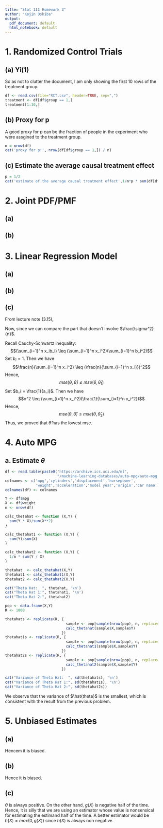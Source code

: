 ```yaml
---
title: "Stat 111 Homework 3"
author: "Kojin Oshiba"
output:
  pdf_document: default
  html_notebook: default
---
```


# 1. Randomized Control Trials

## (a) Yi(1)

So as not to clutter the document, I am only showing the first 10 rows of the treatment group.

```r
df <- read.csv(file="RCT.csv", header=TRUE, sep=",")
treatment <- df[df$group == 1,]
treatment[1:10,]
```
## (b) Proxy for p
A good proxy for $p$ can be the fraction of people in the experiment who were assgined to the treatment group.

```r
n = nrow(df)
cat('proxy for p:', nrow(df[df$group == 1,]) / n)
```

## (c) Estimate the average causal treatment effect

```r
p = 1/2
cat('estimate of the average causal treatment effect',1/n*p * sum(df[df$group == 1,]$pf5) - 1/n*(1-p) * sum(df[df$group == 0,]$pf5))
```

# 2. Joint PDF/PMF
## (a)
\begin{align*}
f_{Y_1,...,Y_n}(y_1,...,y_n) &= f_{Y_1}(y_1) ... f_{Y_n}(y_n) &\\
&= \prod_{i=1}^n (1-p)^{y_i-1}p &\\
&= (1-p)^{\sum_{i=1}^n y_i - n}p^n
\end{align*}

## (b)
\begin{align*}
f_{Y_1,...,Y_n}(y_1,...,y_n) &= f_{Y_1}(y_1) ... f_{Y_n}(y_n) &\\
&= \prod_{i=1}^n \lambda e^{-\lambda y_i} &\\
&= \lambda^n e^{-\lambda \sum_{i=1}^n y_i}
\end{align*}

# 3. Linear Regression Model
## (a)
\begin{align*}
E(\hat{\theta_1})&=E(\frac{\sum_{i=1}^n Y_i}{\sum_{i=1}^n x_i}) &\\
&= \frac{1}{\sum_{i=1}^n x_i} \sum_{i=1}^n E(Y_i) &\\
&= \frac{\sum_{i=1}^n \theta x_i}{\sum_{i=1}^n x_i} &\\
&= \theta
\end{align*}

\begin{align*}
E(\hat{\theta_2}) &= E(\frac{1}{n}\sum_{i=1}^n \frac{Y_i}{x_i}) &\\
&= \frac{1}{n}\sum_{i=1}^n \frac{1}{x_i} E(Y_i) &\\
&= \frac{1}{n}\sum_{i=1}^n \frac{\theta x_i}{x_i} &\\
&= \theta
\end{align*}


## (b)
\begin{align*}
mse(\theta,\hat{\theta}_1) &= Var(\hat{\theta}_1) + bias(\theta,\hat{\theta}_1)^2 &\\
&= Var(\hat{\theta}_1) &\\
&= Var(\frac{\sum_{i=1}^n Y_i}{\sum_{i=1}^n x_i}) &\\
&= \frac{1}{(\sum_{i=1}^n x_i)^2} \sum_{i=1}^n Var(Y_i) &\\
&= \frac{n\sigma^2}{(\sum_{i=1}^n x_i)^2}
\end{align*}

\begin{align*}
mse(\theta,\hat{\theta}_2) &= Var(\hat{\theta}_2) + bias(\theta,\hat{\theta}_2)^2 &\\
&= Var(\hat{\theta}_2) &\\
&= Var(\frac{1}{n}\sum_{i=1}^n \frac{Y_i}{x_i}) &\\
&= \frac{1}{n^2} \sum_{i=1}^n \frac{1}{x_i^2} Var(Y_i) &\\
&= \frac{1}{n^2} \sum_{i=1}^n \frac{1}{x_i^2} \sigma^2 &\\
&= \frac{\sigma^2}{n^2 \sum_{i=1}^n x_i^2}
\end{align*}

## (c)
From lecture note (3.15),

\begin{align*}
mse(\theta,\hat{\theta}) &= Var(\hat{\theta}) + bias(\theta,\hat{\theta})^2 &\\
&= Var(\hat{\theta}) &\\
&= \frac{\sigma^2}{\sum_{i=1}^n x_i^2} &\\
\end{align*}

Now, since 
\begin{align*}
mse(\theta,\hat{\theta}) &= \frac{\sigma^2}{\sum_{i=1}^n x_i^2} &\\
&= \frac{n}{\sum_{i=1}^n x_i^2}\frac{\sigma^2}{n} &\\
mse(\theta,\hat{\theta}_1) &= \frac{n\sigma^2}{(\sum_{i=1}^n x_i)^2} &\\
&= (\frac{n}{\sum_{i=1}^n x_i)})^2 \frac{\sigma^2}{n} &\\
mse(\theta,\hat{\theta}_2) &= \frac{\sigma^2}{n^2 \sum_{i=1}^n x_i^2} &\\
&= \frac{1}{n\sum_{i=1}^n x_i^2}\frac{\sigma^2}{n}
\end{align*}
we can compare the part that doesn't involve $\frac{\sigma^2}{n}$.

Recall Cauchy-Schwartz inequality:
$$(\sum_{i=1}^n x_ib_i) \leq (\sum_{i=1}^n x_i^2)(\sum_{i=1}^n b_i^2)$$
Set $b_i=1$. Then we have
$$\frac{n}{\sum_{i=1}^n x_i^2} \leq (\frac{n}{\sum_{i=1}^n x_i)})^2$$
Hence, 
$$mse(\theta,\hat{\theta}) \leq mse(\theta,\hat{\theta}_1)$$
Set $b_i = \frac{1}{a_i}$. Then we have
$$n^2 \leq (\sum_{i=1}^n x_i^2)(\frac{1}{\sum_{i=1}^n x_i^2})$$
Hence, 
$$mse(\theta,\hat{\theta}) \leq mse(\theta,\hat{\theta}_2)$$
Thus, we proved that $\hat{\theta}$ has the lowest mse.

# 4. Auto MPG 

## a. Estimate $\theta$
```r
df <- read.table(paste0("https://archive.ics.uci.edu/ml",
                        "/machine-learning-databases/auto-mpg/auto-mpg.data"))
colnames <- c('mpg','cylinders','displacement','horsepower',
              'weight','acceleration','model year','origin','car name')
colnames(df) <- colnames

Y <- df$mpg
X <- df$weight
n <- nrow(df)

calc_thetahat <- function (X,Y) {
  sum(Y * X)/sum(X**2)
}

calc_thetahat1 <- function (X,Y) {
  sum(Y)/sum(X)
}

calc_thetahat2 <- function (X,Y) {
  1/n * sum(Y / X)
}

thetahat  <- calc_thetahat(X,Y)
thetahat1 <- calc_thetahat1(X,Y)
thetahat2 <- calc_thetahat2(X,Y)

cat("Theta Hat:  ", thetahat, '\n')
cat("Theta Hat 1:", thetahat1, '\n')
cat("Theta Hat 2:", thetahat2)

```

```r
pop <- data.frame(X,Y)
R <- 1000

thetahats <- replicate(R, {
                            sample <- pop[sample(nrow(pop), n, replace=TRUE), ]
                            calc_thetahat(sample$X,sample$Y)
                          }) 
thetahat1s <- replicate(R, {
                            sample <- pop[sample(nrow(pop), n, replace=TRUE), ]
                            calc_thetahat1(sample$X,sample$Y)
                          }) 
thetahat2s <- replicate(R, {
                            sample <- pop[sample(nrow(pop), n, replace=TRUE), ]
                            calc_thetahat2(sample$X,sample$Y)
                          }) 

cat("Variance of Theta Hat:  ", sd(thetahats), '\n')
cat("Variance of Theta Hat 1:", sd(thetahat1s), '\n')
cat("Variance of Theta Hat 2:", sd(thetahat2s))
```
We observe that the variance of $\hat{theta}$ is the smallest, which is consistent with the result from the previous problem.

# 5. Unbiased Estimates
## (a)
\begin{align*}
E(e^{-3X}) - e^{-3\lambda} &= M_X(-3) - e^{-3\lambda} &\\
&= e^{\lambda(e^{-3}-1)}- e^{-3\lambda}
\end{align*}
Hencem it is biased.

## (b)
\begin{align*}
E((-2)^X) - e^{-3\lambda} &= \sum_{x=0}^{\infty}(-2)^x \frac{\lambda^x e^{-\lambda}}{x!}  - e^{-3\lambda} &\\
&= e^{-\lambda} \sum_{x=0}^{\infty}\frac{(-2\lambda)^x }{x!}  - e^{-3\lambda} &\\
&= e^{-\lambda} e^{-2\lambda}  - e^{-3\lambda} \ (\because \text{Maclaurin series of $e^{-2\lambda}$})&\\ 
&= 0
\end{align*}
Hence it is biased.

## (c)
$\theta$ is always positive. On the other hand, $g(X)$ is negative half of the time. Hence, it is silly that we are using an estimator whose value is nonsensical for estimating the estimand half of the time. A better estimator would be $h(X) = max(0,g(X))$ since $h(X)$ is always non negative.
